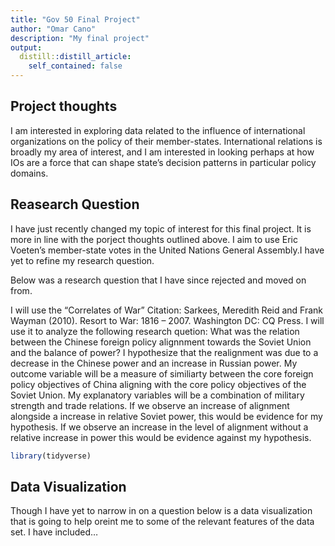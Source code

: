 ```yaml
---
title: "Gov 50 Final Project"
author: "Omar Cano"
description: "My final project"
output:
  distill::distill_article:
    self_contained: false
---
```




## Project thoughts

I am interested in exploring data related to the influence of international organizations on the policy of their member-states. International relations is broadly my area of interest, and I am interested in looking perhaps at  how IOs are a force that can shape state's decision patterns in particular policy domains. 

## Reasearch Question
I have just recently changed my topic of interest for this final project. It is more in line with the porject thoughts outlined above. I aim to use Eric Voeten's member-state votes in the United Nations General Assembly.I have yet to refine my research question. 


Below was a research question that I have since rejected and moved on from.

I will use the "Correlates of War" Citation: Sarkees, Meredith Reid and Frank Wayman (2010). Resort to War: 1816 – 2007. Washington DC: CQ Press. I will use it to analyze the following research quetion: What was the relation between the Chinese foreign policy alignnment towards the Soviet Union and the balance of power? I hypothesize that the realignment was due to a decrease in the Chinese power and an increase in Russian power. My outcome variable will be a measure of similiarty between the core foreign policy objectives of China aligning with the core policy objectives of the Soviet Union. My explanatory variables will be a combination of military strength and trade relations. If we observe an increase of alignment alongside a increase in relative Soviet power, this would be evidence for my hypothesis. If we observe an increase in the level of alignment without a relative increase in power this would be evidence against my hypothesis. 



```r
library(tidyverse)


```

## Data Visualization 
Though I have yet to narrow in on a question  below is a data visualization that is going to help oreint me to some of the relevant features of the data set. I have included...  

```r

```


